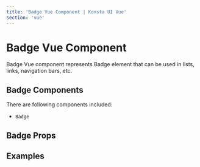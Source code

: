 ```yaml
---
title: 'Badge Vue Component | Konsta UI Vue'
section: 'vue'
---
```



# Badge Vue Component

Badge Vue component represents Badge element that can be used in lists, links, navigation bars, etc.

## Badge Components

There are following components included:

- `Badge`

## Badge Props

<BadgeProps />

## Examples

<BadgeExample />
